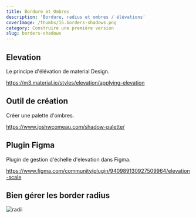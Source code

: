 ```yaml
---
title: Bordure et Ombres
description: 'Bordure, radius et ombres / élévations'
coverImage: /thumbs/15.borders-shadows.png
category: Construire une première version
slug: borders-shadows
---
```


## Elevation

Le principe d'élévation de material Design.

https://m3.material.io/styles/elevation/applying-elevation

## Outil de création

Créer une palette d'ombres.

https://www.joshwcomeau.com/shadow-palette/

## Plugin Figma

Plugin de gestion d'échelle d'elevation dans Figma.

https://www.figma.com/community/plugin/940989130927509964/elevation-scale

## Bien gérer les border radius

<Tweet id="https://twitter.com/aleksliving/status/1687889580555407361"/>

![radii](https://pbs.twimg.com/media/F2yWoIgWwAABgSO?format=jpg&name=large)